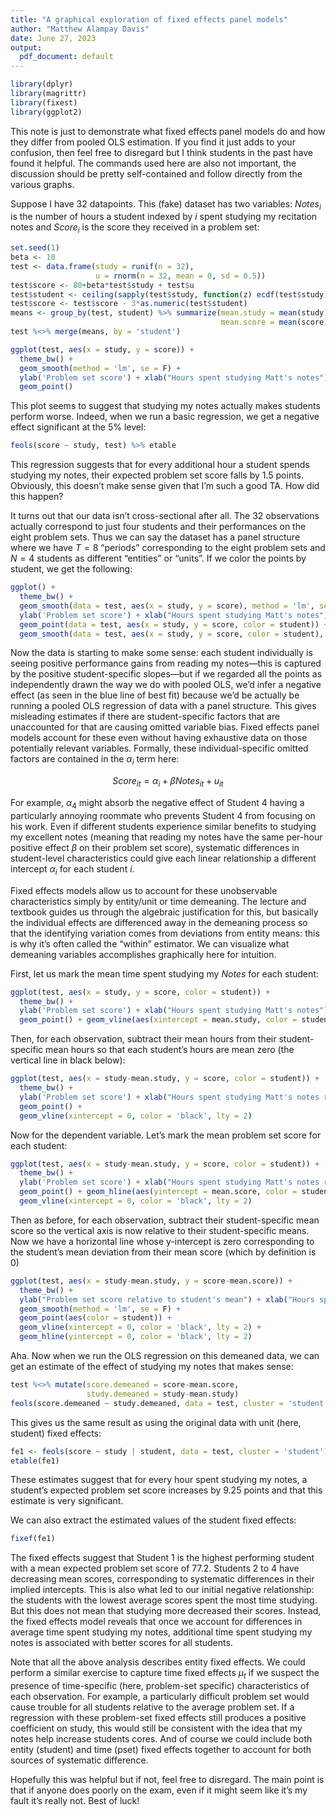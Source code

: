 ```yaml
---
title: "A graphical exploration of fixed effects panel models"
author: "Matthew Alampay Davis"
date: June 27, 2023
output:
  pdf_document: default
---
```


```r
library(dplyr)
library(magrittr)
library(fixest)
library(ggplot2)
```
This note is just to demonstrate what fixed effects panel models do and how they differ from pooled OLS estimation. If you find it just adds to your confusion, then feel free to disregard but I think students in the past have found it helpful. The commands used here are also not important, the discussion should be pretty self-contained and follow directly from the various graphs.

Suppose I have 32 datapoints. This (fake) dataset has two variables: $Notes_i$ is the number of hours a student indexed by $i$ spent studying my recitation notes and $Score_i$ is the score they received in a problem set:

```r
set.seed(1)
beta <- 10
test <- data.frame(study = runif(n = 32),
                   u = rnorm(n = 32, mean = 0, sd = 0.5))
test$score <- 80+beta*test$study + test$u
test$student <- ceiling(sapply(test$study, function(z) ecdf(test$study)(z))*4) %>% factor
test$score <- test$score - 3*as.numeric(test$student)
means <- group_by(test, student) %>% summarize(mean.study = mean(study),
                                               mean.score = mean(score))
test %<>% merge(means, by = 'student')
```

```r
ggplot(test, aes(x = study, y = score)) +
  theme_bw() +
  geom_smooth(method = 'lm', se = F) +
  ylab('Problem set score') + xlab("Hours spent studying Matt's notes") +
  geom_point()
```

This plot seems to suggest that studying my notes actually makes students perform worse. Indeed, when we run a basic regression, we get a negative effect significant at the 5% level:

```r
feols(score ~ study, test) %>% etable
```
This regression suggests that for every additional hour a student spends studying my notes, their expected problem set score falls by 1.5 points. Obviously, this doesn't make sense given that I'm such a good TA. How did this happen?

It turns out that our data isn't cross-sectional after all. The 32 observations actually correspond to just four students and their performances on the eight problem sets. Thus we can say the dataset has a panel structure where we have $T=8$ "periods" corresponding to the eight problem sets and $N=4$ students as different "entities" or "units". If we color the points by student, we get the following:

```r
ggplot() +
  theme_bw() +
  geom_smooth(data = test, aes(x = study, y = score), method = 'lm', se = F) +
  ylab('Problem set score') + xlab("Hours spent studying Matt's notes") +
  geom_point(data = test, aes(x = study, y = score, color = student)) +
  geom_smooth(data = test, aes(x = study, y = score, color = student), se = F, method = 'lm')
```

Now the data is starting to make some sense: each student individually is seeing positive performance gains from reading my notes---this is captured by the positive student-specific slopes---but if we regarded all the points as independently drawn the way we do with pooled OLS, we'd infer a negative effect (as seen in the blue line of best fit) because we'd be actually be running a pooled OLS regression of data with a panel structure. This gives misleading estimates if there are student-specific factors that are unaccounted for that are causing omitted variable bias. Fixed effects panel models account for these even without having exhaustive data on those potentially relevant variables. Formally, these individual-specific omitted factors are contained in the $\alpha_i$ term here:

$$
Score_{it} = \alpha_i + \beta Notes_{it} + u_{it}
$$

For example, $\alpha_4$ might absorb the negative effect of Student 4 having a particularly annoying roommate who prevents Student 4 from focusing on his work. Even if different students experience similar benefits to studying my excellent notes (meaning that reading my notes have the same per-hour positive effect $\beta$ on their problem set score), systematic differences in student-level characteristics could give each linear relationship a different intercept $\alpha_i$ for each student $i$.

Fixed effects models allow us to account for these unobservable characteristics simply by entity/unit or time demeaning. The lecture and textbook guides us through the algebraic justification for this, but basically the individual effects are differenced away in the demeaning process so that the identifying variation comes from deviations from entity means: this is why it's often called the "within" estimator. We can visualize what demeaning variables accomplishes graphically here for intuition.

First, let us mark the mean time spent studying my $Notes$ for each student:

```r
ggplot(test, aes(x = study, y = score, color = student)) +
  theme_bw() +
  ylab('Problem set score') + xlab("Hours spent studying Matt's notes") +
  geom_point() + geom_vline(aes(xintercept = mean.study, color = student))
```

Then, for each observation, subtract their mean hours from their student-specific mean hours so that each student's hours are mean zero (the vertical line in black below):

```r
ggplot(test, aes(x = study-mean.study, y = score, color = student)) +
  theme_bw() +
  ylab('Problem set score') + xlab("Hours spent studying Matt's notes relative to student's mean") +
  geom_point() +
  geom_vline(xintercept = 0, color = 'black', lty = 2)
```
Now for the dependent variable. Let's mark the mean problem set score for each student:

```r
ggplot(test, aes(x = study-mean.study, y = score, color = student)) +
  theme_bw() +
  ylab('Problem set score') + xlab("Hours spent studying Matt's notes relative to student's mean") +
  geom_point() + geom_hline(aes(yintercept = mean.score, color = student)) +
  geom_vline(xintercept = 0, color = 'black', lty = 2)
```

Then as before, for each observation, subtract their student-specific mean score so the vertical axis is now relative to their student-specific means. Now we have a horizontal line whose y-intercept is zero corresponding to the student's mean deviation from their mean score (which by definition is 0)

```r
ggplot(test, aes(x = study-mean.study, y = score-mean.score)) +
  theme_bw() +
  ylab("Problem set score relative to student's mean") + xlab("Hours spent studying Matt's notes relative to student's mean") +
  geom_smooth(method = 'lm', se = F) +
  geom_point(aes(color = student)) +
  geom_vline(xintercept = 0, color = 'black', lty = 2) +
  geom_hline(yintercept = 0, color = 'black', lty = 2)
```
Aha. Now when we run the OLS regression on this demeaned data, we can get an estimate of the effect of studying my notes that makes sense:

```r
test %<>% mutate(score.demeaned = score-mean.score,
                 study.demeaned = study-mean.study)
feols(score.demeaned ~ study.demeaned, data = test, cluster = 'student') %>% etable
```
This gives us the same result as using the original data with unit (here, student) fixed effects:

```r
fe1 <- feols(score ~ study | student, data = test, cluster = 'student')
etable(fe1)
```
These estimates suggest that for every hour spent studying my notes, a student's expected problem set score increases by 9.25 points and that this estimate is very significant.

We can also extract the estimated values of the student fixed effects:

```r
fixef(fe1)
```
The fixed effects suggest that Student 1 is the highest performing student with a mean expected problem set score of 77.2. Students 2 to 4 have decreasing mean scores, corresponding to systematic differences in their implied intercepts. This is also what led to our initial negative relationship: the students with the lowest average scores spent the most time studying. But this does not mean that studying more decreased their scores. Instead, the fixed effects model reveals that once we account for differences in average time spent studying my notes, additional time spent studying my notes is associated with better scores for all students.

Note that all the above analysis describes entity fixed effects. We could perform a similar exercise to capture time fixed effects $\mu_t$ if we suspect the presence of time-specific (here, problem-set specific) characteristics of each observation. For example, a particularly difficult problem set would cause trouble for all students relative to the average problem set. If a regression with these problem-set fixed effects still produces a positive coefficient on study, this would still be consistent with the idea that my notes help increase students cores. And of course we could include both entity (student) and time (pset) fixed effects together to account for both sources of systematic difference.

Hopefully this was helpful but if not, feel free to disregard. The main point is that if anyone does poorly on the exam, even if it might seem like it's my fault it's really not. Best of luck!